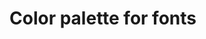
<Meta title="Colors" />

<ColorPalette>
  <ColorItem
    title="white with grey"
    subtitle="using color ($grey-(number))"
    colors={{
      grey300: '#bbbbbb',
      grey200: '#EAECF0',
      grey100: '#f2f4f7',
      grey50: '#f9f9fb',
      white: '#FFFFFF',
    }}
  />
  <ColorItem
    title="primary"
     subtitle="using color ($primary-(number))"
    colors={{
      primary800: '#30374F',
      primary: '#404968',
      primary600: '#4a5578',
      primary300: '#B9C0D4',
      primary200: '#dcdfea',
      primary100: '#EFF1F5',
      primary25: '#FCFCFD',
    }}
  />
  <ColorItem
    title="blue"
    subtitle="using color ($blue-(number))"
    colors={{  
      blue600: '#1570EF', 
      blue50: '#EFF8FF',
      }}
  />
  <ColorItem
    title="success"
    subtitle="using color ($success-(number))"
    colors={{
      success500: '#12B76A',    
      success100: '#ecfdf3',
    }}
  />
  <ColorItem
    title="danger"
    subtitle="using color ($danger-(number))"
    colors={{
      danger: '#D92D20',
      danger100: '#FFEFEF',     
    }}
  />
</ColorPalette>
<h1>Color palette for fonts</h1>
<ColorPalette>
  <ColorItem
    title="black shades for fonts"
    subtitle="using color ($fonts-(name))"
    colors={{
      black: '#111322',
      light: '#667085',     
    }}
  />
  <ColorItem
    title="primary shades for fonts"
    subtitle="using color ($fonts-primary-(number))"
    colors={{
      primary500: '#556187',   
      primary400: '#7D89B0',
      primary200: '#dcdfea',   
    }}
  />
  <ColorItem
    title="grey shades for fonts"
    subtitle="using color ($fonts-grey-(number))"
    colors={{
      grey900: '#101828',   
      grey700: '#344054',   
    }}
  />
  <ColorItem
    title="grey shades for fonts"
    subtitle="using color ($fonts-success-(number))"
    colors={{
      success: '#027a48',   
    }}
  />
  <ColorItem
    title="grey shades for fonts"
    subtitle="using color ($fonts-blue-(number))"
    colors={{
      blue700: '#175CD3',   
    }}
  />
  <ColorItem
    title="grey shades for fonts"
    subtitle="using color ($fonts-danger-(number))"
    colors={{
      danger: '#D31717',  
    }}
  />

</ColorPalette>
